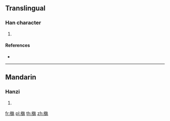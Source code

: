 ==Translingual==

===Han character===
{{Han char|rn=75|rad=木|as=11|sn=15|four=45917|canj=DGGI}}

# {{defn|Han|sort=木11}}

====References====
* {{Han ref|kx=0548.050|dkj=15384|dj=0935.240|hdz=21272.090|uh=69F8|ud=27128|bh=E5CE|bd=58830}}

----

==Mandarin==

===Hanzi===
{{cmn-hanzi|pin=[[niè]] ([[nie4]]), [[zāo]] ([[zao1]])|wg=nieh<sup>4</sup>, tsao<sup>1</sup>}}

# {{defn|lang=cmn|sort=木11}}

[[fr:槸]]
[[pl:槸]]
[[th:槸]]
[[zh:槸]]